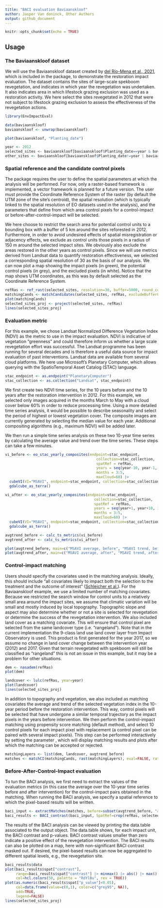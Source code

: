 ```yaml
---
title: "BACI evaluation Baviaanskloof"
author: Jasper Van doninck, Other Authors
output: github_document
---
```


```r
knitr::opts_chunk$set(echo = TRUE)
```

## Usage 

### The Baviaanskloof dataset
We will use the Baviaanskloof dataset created by  [del Río-Mena et al., 2021](https://journals.plos.org/plosone/article?id=10.1371/journal.pone.0243020), which is included in the \code{EnvImpactEval} package, to demonstrate the restoration impact evaluation. The dataset contains the sites of large-scale spekboom revegetation, and indicates in which year the revegetation was undertaken. It also indicates area in which lifestock grazing exclusion was used as a restoration activity. We here select the sites revegetated in 2012 that were not subject to lifestock grazing exclusion to assess the effectiveness of the revegetation actions. 

```r
library(EnvImpactEval)

data(baviaanskloof)
baviaanskloof <- unwrap(baviaanskloof)

plot(baviaanskloof, "Planting_date")

year <- 2012
selected_sites <- baviaanskloof[baviaanskloof$Planting_date==year & baviaanskloof$Lifestock_exclusion==0]
other_sites <- baviaanskloof[baviaanskloof$Planting_date!=year | baviaanskloof$Lifestock_exclusion==1]
```

### Spatial reference and the candidate control pixels
The \code{EnvImpactEval} package requires the user to define the spatial parameters at which the analysis will be performed. For now, only a raster-based framework is implemented, a vector framework is planned for a future version. The user must provide the Coordinate Reference System of the raster (by default the UTM zone of the site's centroid), the spatial resolution (which is typically linked to the spatial resolution of EO datasets used in the analysis), and the parameters that define from which area control pixels for a control-impact or before-after-control-impact will be selected.

We here choose to restrict the search area for potential control units to a bounding box with a buffer of 5 km around the sites reforested in 2012. Furthermore, in order to avoid undesired effects of spatial misregistration or adjacency effects, we exclude as control units those pixels in a radius of 150 m around the selected impact sites. We obviously also exclude the areas restored in the other years as control pixels. Since we will use metrics derived from Landsat data to quantify restoration effectiveness, we selected a corresponding spatial resolution of 30 as the basis of our analysis. We can now plot a map showing the impact pixels (in green), the potential control pixels (in grey), and the excluded pixels (in white). Notice that the map shows UTM coordinates, as this was by default selected as the Coordinate Reference System. 

```r
refRas <- ref_rast(selected_sites, resolution=30, buffer=5000, round_coords=-2)
matchingCands <- matchCandidates(selected_sites, refRas, excludeBufferOut=150, excludeOther = other_sites)
plot(matchingCands)
selected_sites_proj <- project(selected_sites, refRas)
lines(selected_sites_proj)
```

### Evaluation metric

For this example, we chose Landsat Normalized Difference Vegetation Index (NDVI) as the metric to use in the impact evaluation. NDVI is indicative of vegetation "greenness" and could therefore inform us whether a large scale revegetation effort was successful. The Landsat programme has been running for several decades and is therefore a useful data source for impact evaluation of past interventions. Landsat data are available from several cloud platforms. We here use Microsoft's Planetary Computer, which allows querying with the SpatioTemporal Asset Catalog (STAC) language. 

```r
stac_endpoint <- as.endpoint("PlanetaryComputer")
stac_collection <- as.collection("Landsat", stac_endpoint)
```

We first create two NDVI time series, for the 10 years before and the 10 years after the restoration intervention in 2012. For this example, we selected only images acquired in the months March to May with a cloud cover below 60% in order to reduce processing time. Using a more detailed time series analysis, it would be possible to describe seasonality and select the period of highest or lowest vegetation cover. The composite images are currently generated by selecting the median value for each year. Additional compositing algorithms (e.g., maximum NDVI) will be added later.

We then run a simple time series analysis on these two 10-year time series by calculating the average value and trend over the time series. These steps can take a few minutes.

```r
vi_before <- eo_stac_yearly_composites(endpoint=stac_endpoint,
                                          collection=stac_collection,
                                          spatRef = refRas,
                                          years = seq(year-10, year-1, 1),
                                          months = 3:5,
                                          maxCloud=60) |>
  cubeVI(VI="MSAVI", endpoint=stac_endpoint, collection=stac_collection) |>
  gdalcube_as_terra()

vi_after <- eo_stac_yearly_composites(endpoint=stac_endpoint,
                                         collection=stac_collection,
                                         spatRef = refRas,
                                         years = seq(year+1, year+10, 1),
                                         months = 3:5,
                                         maxCloud=60) |>
  cubeVI(VI="MSAVI", endpoint=stac_endpoint, collection=stac_collection) |>
  gdalcube_as_terra()

avgtrend_before <- calc_ts_metrics(vi_before)
avgtrend_after <- calc_ts_metrics(vi_after)

plot(avgtrend_before, main=c("MSAVI average, before", "MSAVI trend, before"))
plot(avgtrend_after, main=c("MSAVI average, after", "MSAVI trend, after"))
```

### Control-impact matching

Users should specify the covariates used in the matching analysis. Ideally, this should include “all covariates likely to impact both the selection to the treatment and the outcome of interest” ([Schleicher et al.](https://onlinelibrary.wiley.com/doi/abs/10.1111/cobi.13448)). For the Baviaanskloof example, we use a limited number of matching covariates. Because we restricted the search window for control units to a relatively small area around the impact sites, we assume that climatic variation will be small and mostly induced by local topography. Topographic slope and aspect may also determine whether or not a site is selected for revegetation or determine the success of the revegetation intervention. We also included land cover as a matching covariate. This will ensure that control pixel are selected from the same landcover type (i.e. "rangeland"). Note that in the current implementation the 9-class land use land cover layer from Impact Observatory is used. This product is first generated for the year 2017, so we assume no change in land cover change between the intervention year (2012) and 2017. Given that terrain revegetated with spekboom will still be classified as "rangeland" this is not an issue in this example, but it may be a problem for other situations.

```r
dem <- nasadem(refRas)
plot(dem)

landcover <- lulc(refRas, year=year)
plot(landcover)
lines(selected_sites_proj)
```

In addition to topography and vegetation, we also included as matching covariates the average and trend of the selected vegetation index in the 10-year period before the restoration intervention. This way, control pixels will be selected that have undergone a similar temporal trajectory as the impact pixels in the years before intervention. We then perform the control-impact matching using propensity score matching (default method), and select 10 control pixels for each impact pixel with replacement (a control pixel can be paired with several impact pixels). This step can be performed interactively by setting the parameter \code{eval=TRUE}, which will display matching results and plots after which the matching can be accepted or rejected.

```r
matchingLayers <- list(dem, landcover, avgtrend_before)
matches <- matchCI(matchingCands, rast(matchingLayers), eval=FALSE, ratio=10, replace=TRUE)
```

### Before-After-Control-Impact evaluation

To tun the BACI analysis, we first need to extract the values of the evaluation metrics (in this case the average over the 10-year time series before and after intervention) for the control-impact pairs obtained in the matching. When running the BACI analysis, we specify a spatial reference to which the pixel-based results will be written. 

```r
baci_input <- extractMatches(matches, before=subset(avgtrend_before, "average"), after=subset(avgtrend_after, "average"))
baci_results <- BACI_contrast(baci_input, SpatRef=crop(refRas, selected_sites_proj))
```

The results of the BACI analysis can be viewed by printing the data.table associated to the output object. The data.table shows, for each impact unit, the BACI contrast and p-values. BACI contrast values smaller than zero indicate a positive effect of the revegetation intervention. The BACI results can also be plotted on a map, here with non-significant BACI contrast masked out. If desired, the pixel-based results can now be aggregated to different spatial levels, e.g., the revegetation site.

```r
baci_results$data
plot(baci_results$spat["contrast"], 
     range=baci_results$spat["contrast"] |> minmax() |> abs() |> max() |> rep(2)*c(-1,1), 
     col=hcl.colors(50, palette = "RdYlBu", rev = TRUE))
plot(as.numeric(baci_results$spat["p_value"]<0.05), 
     col=data.frame(value=c(0,1), color=c("grey95", NA)), 
     add=TRUE, 
     legend=FALSE)
lines(selected_sites_proj)
```


